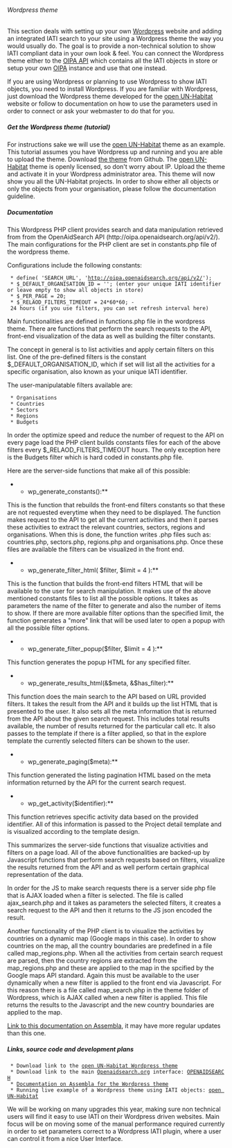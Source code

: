 ====== Wordpress theme ======
This section deals with setting up your own [[http://wordpress.org/|Wordpress]] website and adding an integrated IATI search to your site using a Wordpress theme the way you would usually do. The goal is to provide a non-technical solution to show IATI compliant data in your own look & feel. You can connect the Wordpress theme either to the [[tools:oipa_v2:start|OIPA API]] which contains all the IATI objects in store or setup your own [[tools:oipa_v2:start|OIPA]] instance and use that one instead.

If you are using Wordpress or planning to use Wordpress to show IATI objects, you need to install Wordpress. If you are familiar with Wordpress, just download the Wordpress theme developed for the [[tools:open_un-habitat|open UN-Habitat]] website or follow to documentation on how to use the parameters used in order to connect or ask your webmaster to do that for you.

===== Get the Wordpress theme (tutorial) =====

For instructions sake we will use the [[tools:open_un-habitat|open UN-Habitat]] theme as an example. This tutorial assumes you have Wordpress up and running and you are able to upload the theme. Download [[https://github.com/openaid-IATI/OPEN-UN-HABITAT/archive/master.zip|the theme]] from Github. The [[tools:open_un-habitat|open UN-Habitat]] theme is openly licensed, so don't worry about IP. Upload the theme and activate it in your Wordpress administrator area. 
This theme will now show you all the UN-Habitat projects. In order to show either all objects or only the objects from your organisation, please follow the documentation guideline.

===== Documentation =====

This Wordpress PHP client provides search and data manipulation retrieved from from the OpenAidSearch API (http://oipa.openaidsearch.org/api/v2/). The main configurations for the PHP client are set in constants.php file of the wordpress theme. 

Configurations include the following constants:

  * define( 'SEARCH_URL', 'http://oipa.openaidsearch.org/api/v2/');
  * $_DEFAULT_ORGANISATION_ID = ''; (enter your unique IATI identifier or leave empty to show all objects in store)
  * $_PER_PAGE = 20;
  * $_RELAOD_FILTERS_TIMEOUT = 24*60*60; - 24 hours (if you use filters, you can set refresh interval here)

Main functionalities are defined in functions.php file in the wordpress theme. There are functions that perform the search requests to the API, front-end visualization
of the data as well as building the filter constants.

The concept in general is to list activities and apply certain filters on this list. One of the pre-defined filters is the constant $_DEFAULT_ORGANISATION_ID, which if set will list all the activities for a specific organisation, also known as your unique IATI identifier. 

The user-manipulatable filters available are:

  * Organisations
  * Countries
  * Sectors
  * Regions
  * Budgets


In order the optimize speed and reduce the number of request to the API on every page load the PHP client builds constants files for each of the above filters every $_RELAOD_FILTERS_TIMEOUT hours. The only exception here is the Budgets filter which is hard coded in constants.php file.

Here are the server-side functions that make all of this possible:

**wp_generate_constants():**

This is the function that rebuilds the front-end filters constants so that these are not requested everytime when they need to be displayed. The function makes request to the API to get all the current activities and then it parses these activities to extract the relevant countries, sectors, regions and organisations. When this is done, the function writes .php files such as: countries.php, sectors.php, regions.php and organisations.php.
Once these files are available the filters can be visualized in the front end.

**wp_generate_filter_html( $filter, $limit = 4 ):**

This is the function that builds the front-end filters HTML that will be available to the user for search manipulation. It makes use of the above mentioned constants files to list all the possible options.
It takes as parameters the name of the filter to generate and also the number of items to show. If there are more available filter options than the specified limit, the function generates a "more" link that will be used later to open a popup with all the possible filter options.

**wp_generate_filter_popup($filter, $limit = 4 ):**

This function generates the popup HTML for any specified filter.

**wp_generate_results_html(&$meta, &$has_filter):**

This function does the main search to the API based on URL provided filters. It takes the result from the API and it builds up the list HTML that is presented to the user. It also sets all the meta information that is returned from the API about the given search request. This includes total results available, the number of results returned for the particular call etc. It also passes to the template if there is a filter applied, so that in the explore template the currently selected filters can be shown to the user.

**wp_generate_paging($meta):**

This function generated the listing pagination HTML based on the meta information returned by the API for the current search request.

**wp_get_activity($identifier):**

This function retrieves specific activity data based on the provided identifier. All of this information is passed to the Project detail template and is visualized according to the template design.


This summarizes the server-side functions that visualize activities and filters on a page load. All of the above functionalities are backed-up by Javascript functions that perform search requests based on filters, visualize the results returned from the API and as well perform certain graphical representation of the data.

In order for the JS to make search requests there is a server side php file that is AJAX loaded when a filter is selected. The file is called ajax_search.php and it takes as parameters the selected filters, it creates a search request to the API and then it returns to the JS json encoded the result.

Another functionality of the PHP client is to visualize the activities by countries on a dynamic map (Google maps in this case). In order to show countries on the map, all the country boundaries are predefined in a file called map_regions.php. When all the activities from certain search request are parsed, then the country regions are extracted from the map_regions.php and these are applied to the map in the spcified by the Google maps API standard. Again this must be available to the user dynamically when a new filter is applied to the front end via Javascript. For this reason there is a file called map_search.php in the theme folder of Wordpress, which is AJAX called when a new filter is applied. This file returns the results to the Javascript and the new country boundaries are applied to the map.

[[https://www.assembla.com/spaces/oipa/wiki/OIPA_Wordpress_PHP_clients|Link to this documentation on Assembla]], it may have more regular updates than this one.


===== Links, source code and development plans =====

  * Download link to the [[https://github.com/openaid-IATI/OPEN-UN-HABITAT/archive/master.zip|open UN-Habitat Wordpress theme]]
  * Download link to the main [[http://beta.openaidsearch.org/explore/|Openaidsearch.org]] interface: [[https://github.com/openaid-IATI/OPENAIDSEARCH|OPENAIDSEARCH]]
  * [[https://www.assembla.com/spaces/oipa/wiki/OIPA_Wordpress_PHP_clients|Documentation on Assembla for the Wordpress theme]]
  * Running live example of a Wordpress theme using IATI objects: [[http://open.unhabitat.org/?s=|open UN-Habitat]]


We will be working on many upgrades this year, making sure non technical users will find it easy to use IATI on their Wordpress driven websites. Main focus will be on moving some of the manual performance required currently in order to set parameters correct to a Wordpress IATI plugin, where a user can control it from a nice User Interface.
